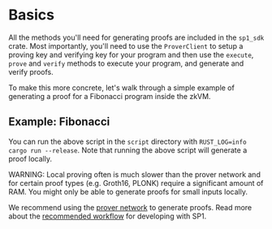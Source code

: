 
# Basics

All the methods you'll need for generating proofs are included in the `sp1_sdk` crate. Most importantly, you'll need to use the `ProverClient` to setup a proving key and verifying key for your program and then use the `execute`, `prove` and `verify` methods to execute your program, and generate and verify proofs.

To make this more concrete, let's walk through a simple example of generating a proof for a Fibonacci program inside the zkVM.

## Example: Fibonacci

<Example />

You can run the above script in the `script` directory with `RUST_LOG=info cargo run --release`. Note that running the above script will generate a proof locally.

<div class="warning">
WARNING: Local proving often is much slower than the prover network and for certain proof types (e.g. Groth16, PLONK) require a
significant amount of RAM. You might only be able to generate proofs for small inputs locally.
</div>

We recommend using the [prover network](./prover-network.md) to generate proofs. Read more about the [recommended workflow](./recommended-workflow) for developing with SP1.
